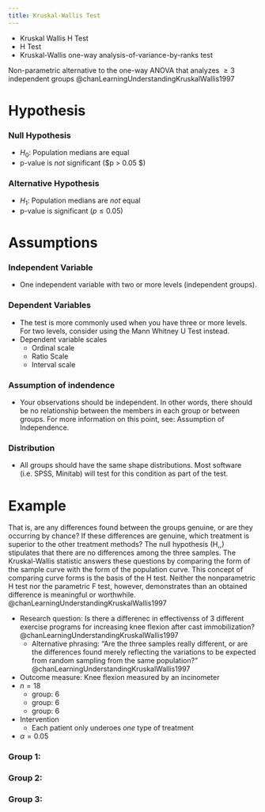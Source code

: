 ```yaml
---
title: Kruskal-Wallis Test
---
```


:::{.callout title="AKA"}

- Kruskal Wallis H Test
- H Test
- Kruskal-Wallis one-way analysis-of-variance-by-ranks test
:::

Non-parametric alternative to the one-way ANOVA that analyzes $\geq 3$ independent groups @chanLearningUnderstandingKruskalWallis1997 



# Hypothesis

:::{layout-ncol="2"}
### Null Hypothesis

- $H_0$: Population medians are equal
- p-value is *not* significant ($p > 0.05 $)

### Alternative Hypothesis

- $H_1$: Population medians are *not* equal
- p-value is significant ($p \leq 0.05$)

:::


# Assumptions

:::{layout-ncol="2"}
### Independent Variable

- One independent variable with two or more levels (independent groups). 

### Dependent Variables

- The test is more commonly used when you have three or more levels. For two levels, consider using the Mann Whitney U Test instead.
- Dependent variable scales
    - Ordinal scale
    - Ratio Scale
    - Interval scale

### Assumption of indendence

- Your observations should be independent. In other words, there should be no relationship between the members in each group or between groups. For more information on this point, see: Assumption of Independence.

### Distribution

- All groups should have the same shape distributions. Most software (i.e. SPSS, Minitab) will test for this condition as part of the test.

:::





# Example

That is, are any differences found between the groups genuine, or are they occurring by chance? If these differences are genuine, which treatment is superior to the other treatment methods? The null hypothesis (H,,) stipulates that there are no differences among the three samples. The Kruskal-Wallis statistic answers these questions by comparing the form of the sample curve with the form of the population curve. This concept of comparing curve forms is the basis of the H test. Neither the nonparametric H test nor the parametric F test, however, demonstrates than an obtained difference is meaningful or worthwhile. @chanLearningUnderstandingKruskalWallis1997 

- Research question: Is there a differenec in effectivenss of 3 different exercise programs for increasing knee flexion after cast immobilization? @chanLearningUnderstandingKruskalWallis1997
    - Alternative phrasing: "Are the three samples really different, or are the differences found merely reflecting the variations to be expected from random sampling from the same population?" @chanLearningUnderstandingKruskalWallis1997

- Outcome measure: Knee flexion measured by an incinometer
- $n = 18$
    - group: 6
    - group: 6
    - group: 6
- Intervention
    - Each patient only underoes *one* type of treatment
- $\alpha = 0.05$



:::{layout-ncol="3"}

### Group 1:

### Group 2: 

### Group 3:
:::


